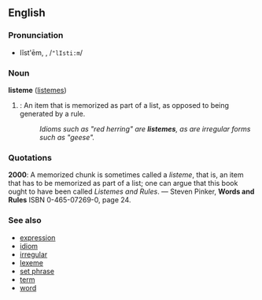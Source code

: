 ==English==
===Pronunciation===
*lĭst'ēm, {{IPAchar|/ˈlɪstiːm/}}, /<tt>"lIsti:m</tt>/

===Noun===
'''listeme''' ([[listemes]])

#{{linguistics}}: An item that is memorized as part of a list, as opposed to being generated by a rule.
#: ''Idioms such as "red herring" are '''listemes''', as are irregular forms such as "geese".''

===Quotations===
'''2000''': A memorized chunk is sometimes called a ''listeme'', that is, an item that has to be memorized as part of a list; one can argue that this book ought to have been called ''Listemes and Rules''. &mdash; Steven Pinker, '''Words and Rules''' ISBN 0-465-07269-0, page 24.

===See also===
*[[expression]]
*[[idiom]]
*[[irregular]]
*[[lexeme]]
*[[set phrase]]
*[[term]]
*[[word]]